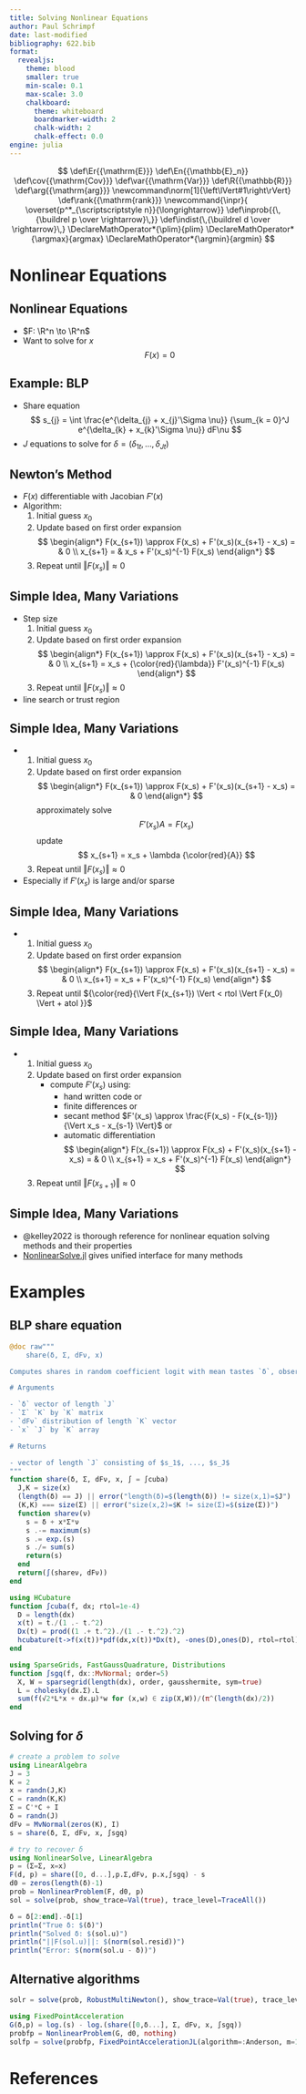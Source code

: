 ```yaml
---
title: Solving Nonlinear Equations
author: Paul Schrimpf
date: last-modified
bibliography: 622.bib
format:
  revealjs:
    theme: blood
    smaller: true
    min-scale: 0.1
    max-scale: 3.0
    chalkboard:
      theme: whiteboard
      boardmarker-width: 2
      chalk-width: 2
      chalk-effect: 0.0
engine: julia
---
```


$$
\def\Er{{\mathrm{E}}}
\def\En{{\mathbb{E}_n}}
\def\cov{{\mathrm{Cov}}}
\def\var{{\mathrm{Var}}}
\def\R{{\mathbb{R}}}
\def\arg{{\mathrm{arg}}}
\newcommand\norm[1]{\left\lVert#1\right\rVert}
\def\rank{{\mathrm{rank}}}
\newcommand{\inpr}{ \overset{p^*_{\scriptscriptstyle n}}{\longrightarrow}}
\def\inprob{{\,{\buildrel p \over \rightarrow}\,}}
\def\indist{\,{\buildrel d \over \rightarrow}\,}
\DeclareMathOperator*{\plim}{plim}
\DeclareMathOperator*{\argmax}{argmax}
\DeclareMathOperator*{\argmin}{argmin}
$$

# Nonlinear Equations

## Nonlinear Equations

- $F: \R^n \to \R^n$
- Want to solve for $x$
$$
F(x) = 0
$$


## Example: BLP

- Share equation
$$
s_{j} = \int \frac{e^{\delta_{j} + x_{j}'\Sigma \nu}} {\sum_{k = 0}^J e^{\delta_{k} + x_{k}'\Sigma \nu}} dF\nu
$$
- $J$ equations to solve for $\delta = (\delta_{1t}, ..., \delta_{Jt})$

## Newton's Method

- $F(x)$ differentiable with Jacobian $F'(x)$
- Algorithm:
  1. Initial guess $x_0$
  2. Update based on first order expansion
  $$
  \begin{align*}
  F(x_{s+1}) \approx F(x_s) + F'(x_s)(x_{s+1} - x_s) = & 0 \\
  x_{s+1} = & x_s + F'(x_s)^{-1} F(x_s)
  \end{align*}
  $$
  3. Repeat until $\Vert F(x_s) \Vert \approx 0$

## Simple Idea, Many Variations

- Step size
  1. Initial guess $x_0$
  2. Update based on first order expansion
  $$
  \begin{align*}
  F(x_{s+1}) \approx F(x_s) + F'(x_s)(x_{s+1} - x_s) = & 0 \\
  x_{s+1} = x_s + {\color{red}{\lambda}} F'(x_s)^{-1} F(x_s)
  \end{align*}
  $$
  3. Repeat until $\Vert F(x_s) \Vert \approx 0$

- line search or trust region

## Simple Idea, Many Variations

-
  1. Initial guess $x_0$
  2. Update based on first order expansion
  $$
  \begin{align*}
  F(x_{s+1}) \approx F(x_s) + F'(x_s)(x_{s+1} - x_s) = & 0
  \end{align*}
  $$
  approximately solve
  $$
  F'(x_s) A = F(x_s)
  $$
  update
  $$
  x_{s+1} = x_s + \lambda {\color{red}{A}}
  $$
  3. Repeat until $\Vert F(x_s) \Vert \approx 0$

- Especially if $F'(x_s)$ is large and/or sparse

## Simple Idea, Many Variations

-
  1. Initial guess $x_0$
  2. Update based on first order expansion
  $$
  \begin{align*}
  F(x_{s+1}) \approx F(x_s) + F'(x_s)(x_{s+1} - x_s) = & 0 \\
  x_{s+1} = x_s + F'(x_s)^{-1} F(x_s)
  \end{align*}
  $$
  3. Repeat until ${\color{red}{\Vert F(x_{s+1}) \Vert < rtol \Vert
      F(x_0) \Vert + atol }}$

## Simple Idea, Many Variations

-
  1. Initial guess $x_0$
  2. Update based on first order expansion
     - compute $F'(x_s)$ using:
       - hand written code or
       - finite differences or
       - secant method $F'(x_s) \approx \frac{F(x_s) - F(x_{s-1})}{\Vert x_s - x_{s-1} \Vert}$ or
       - automatic differentiation
  $$
  \begin{align*}
  F(x_{s+1}) \approx F(x_s) + F'(x_s)(x_{s+1} - x_s) = & 0 \\
  x_{s+1} = x_s + F'(x_s)^{-1} F(x_s)
  \end{align*}
  $$
  3. Repeat until $\Vert F(x_{s+1}) \Vert \approx 0$

## Simple Idea, Many Variations

- @kelley2022 is thorough reference for nonlinear equation solving methods and their properties
- [NonlinearSolve.jl](https://docs.sciml.ai/NonlinearSolve/stable/) gives unified interface for many methods

# Examples

## BLP share equation

```julia
@doc raw"""
    share(δ, Σ, dFν, x)

Computes shares in random coefficient logit with mean tastes `δ`, observed characteristics `x`, unobserved taste distribution `dFν`, and taste covariances `Σ`.

# Arguments

- `δ` vector of length `J`
- `Σ` `K` by `K` matrix
- `dFν` distribution of length `K` vector
- `x` `J` by `K` array

# Returns

- vector of length `J` consisting of $s_1$, ..., $s_J$
"""
function share(δ, Σ, dFν, x, ∫ = ∫cuba)
  J,K = size(x)
  (length(δ) == J) || error("length(δ)=$(length(δ)) != size(x,1)=$J")
  (K,K) === size(Σ) || error("size(x,2)=$K != size(Σ)=$(size(Σ))")
  function shareν(ν)
    s = δ + x*Σ*ν
    s .-= maximum(s)
    s .= exp.(s)
    s ./= sum(s)
    return(s)
  end
  return(∫(shareν, dFν))
end

using HCubature
function ∫cuba(f, dx; rtol=1e-4)
  D = length(dx)
  x(t) = t./(1 .- t.^2)
  Dx(t) = prod((1 .+ t.^2)./(1 .- t.^2).^2)
  hcubature(t->f(x(t))*pdf(dx,x(t))*Dx(t), -ones(D),ones(D), rtol=rtol)[1]
end

using SparseGrids, FastGaussQuadrature, Distributions
function ∫sgq(f, dx::MvNormal; order=5)
  X, W = sparsegrid(length(dx), order, gausshermite, sym=true)
  L = cholesky(dx.Σ).L
  sum(f(√2*L*x + dx.μ)*w for (x,w) ∈ zip(X,W))/(π^(length(dx)/2))
end
```

## Solving for $\delta$

```julia
# create a problem to solve
using LinearAlgebra
J = 3
K = 2
x = randn(J,K)
C = randn(K,K)
Σ = C'*C + I
δ = randn(J)
dFν = MvNormal(zeros(K), I)
s = share(δ, Σ, dFν, x, ∫sgq)

# try to recover δ
using NonlinearSolve, LinearAlgebra
p = (Σ=Σ, x=x)
F(d, p) = share([0, d...],p.Σ,dFν, p.x,∫sgq) - s
d0 = zeros(length(δ)-1)
prob = NonlinearProblem(F, d0, p)
sol = solve(prob, show_trace=Val(true), trace_level=TraceAll())

δ = δ[2:end].-δ[1]
println("True δ: $(δ)")
println("Solved δ: $(sol.u)")
println("||F(sol.u)||: $(norm(sol.resid))")
println("Error: $(norm(sol.u - δ))")
```

## Alternative algorithms

```julia
solr = solve(prob, RobustMultiNewton(), show_trace=Val(true), trace_level=TraceAll())
```

```julia
using FixedPointAcceleration
G(δ,p) = log.(s) - log.(share([0,δ...], Σ, dFν, x, ∫sgq))
probfp = NonlinearProblem(G, d0, nothing)
solfp = solve(probfp, FixedPointAccelerationJL(algorithm=:Anderson, m=1) )
```


# References
